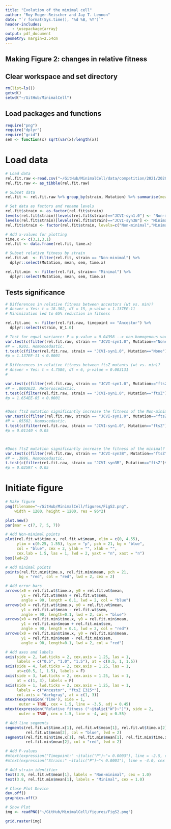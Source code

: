 ```yaml
---
title: "Evolution of the minimal cell"
author: "Roy Moger-Reischer and Jay T. Lennon"
date: "`r format(Sys.time(), '%d %B, %Y')`"
header-includes:
   - \usepackage{array}
output: pdf_document
geometry: margin=2.54cm
---
```


## Making Figure 2: changes in relative fitness

## Clear workspace and set directory
```r
rm(list=ls())
getwd()
setwd("~/GitHub/MinimalCell")
```

## Load packages and functions
```r
require("png")
require("dplyr")
require("grid")
sem <- function(x) sqrt(var(x)/length(x))
```

# Load data
```r
# Load data
rel.fit.raw <-read.csv("~/GitHub/MinimalCell/data/competition/2021/20201225_20210331/ftsZ_W_cases.csv")
rel.fit.raw <- as_tibble(rel.fit.raw)

# Subset data
rel.fit <- rel.fit.raw %>% group_by(strain, Mutation) %>% summarise(mean = mean(W_1.0), sem = sem(W_1.0))

# Set data as factors and rename levels
rel.fit$strain <- as.factor(rel.fit$strain)
levels(rel.fit$strain)[levels(rel.fit$strain)=="JCVI-syn1.0"] <- "Non-minimal"
levels(rel.fit$strain)[levels(rel.fit$strain)=="JCVI-syn3B"] <- "Minimal"
rel.fit$strain <- factor(rel.fit$strain, levels=c("Non-minimal","Minimal"))

# Add x-values for plotting
time.x <- c(3,1,3,1)
rel.fit <- data.frame(rel.fit, time.x)

# Subset relative fitness by strain
rel.fit.wt  <- filter(rel.fit, strain == "Non-minimal") %>%
  dplyr::select(Mutation, mean, sem, time.x)

rel.fit.min  <- filter(rel.fit, strain== "Minimal") %>%
  dplyr::select(Mutation, mean, sem, time.x)
```

## Tests significance

```r
# Differences in relative fitness between ancestors (wt vs. min)?
# Answer = Yes: t = 18.302, df = 15, p-value = 1.137EE-11
# Minimization led to 65% reduction in fitness

rel.fit.anc  <- filter(rel.fit.raw, timepoint == "Ancestor") %>%
  dplyr::select(strain, W_1.0)

# Test for equal variance: P = p-value = 0.04398 --> non-homogenous variance
var.test(c(filter(rel.fit.raw, strain == "JCVI-syn1.0", Mutation=="None")$W_1.0),c(filter(rel.fit.raw, strain == "JCVI-syn3B",Mutation=="None")$W_1.0))
#P = .9201. Homoscedastic.
t.test(c(filter(rel.fit.raw, strain == "JCVI-syn1.0", Mutation=="None")$W_1.0),c(filter(rel.fit.raw, strain == "JCVI-syn3B",Mutation=="None")$W_1.0),paired=F,alternative = "two.sided",mu=0,var.equal=T)
#p = 1.137EE-11 < 0.0001

# Differences in relative fitness between ftsZ mutants (wt vs. min)?
# Answer = Yes: t = 4.7586, df = 6, p-value = 0.003131
# 

var.test(c(filter(rel.fit.raw, strain == "JCVI-syn1.0", Mutation=="ftsZ")$W_1.0),c(filter(rel.fit.raw, strain == "JCVI-syn3B",Mutation=="ftsZ")$W_1.0))
#P = .0002632. Heteroscedastic.
t.test(c(filter(rel.fit.raw, strain == "JCVI-syn1.0", Mutation=="ftsZ")$W_1.0),c(filter(rel.fit.raw, strain == "JCVI-syn3B",Mutation=="ftsZ")$W_1.0),paired=F,alternative = "two.sided",mu=0,var.equal=F)
#p = 1.654EE-05 < 0.0001


#Does ftsZ mutation significantly increase the fitness of the Non-minimal? Yes.
var.test(c(filter(rel.fit.raw, strain == "JCVI-syn1.0", Mutation=="ftsZ")$W_1.0),c(filter(rel.fit.raw, strain == "JCVI-syn1.0",Mutation=="None")$W_1.0))
#P = .05582. Homoscedastic.
t.test(c(filter(rel.fit.raw, strain == "JCVI-syn1.0", Mutation=="ftsZ")$W_1.0),c(filter(rel.fit.raw, strain == "JCVI-syn1.0",Mutation=="None")$W_1.0),paired=F,alternative = "greater",mu=0,var.equal=T)
#p = 0.01140 < 0.05



#Does ftsZ mutation significantly increase the fitness of the minimal? Yes.
var.test(c(filter(rel.fit.raw, strain == "JCVI-syn3B", Mutation=="ftsZ")$W_1.0),c(filter(rel.fit.raw, strain == "JCVI-syn3B",Mutation=="None")$W_1.0))
#P = .3996. Homoscedastic.
t.test(c(filter(rel.fit.raw, strain == "JCVI-syn3B", Mutation=="ftsZ")$W_1.0),c(filter(rel.fit.raw, strain == "JCVI-syn3B",Mutation=="None")$W_1.0),paired=F,alternative = "greater",mu=0,var.equal=T)
#p = 0.02597 < 0.05

```

# Initiate figure
```r
# Make figure
png(filename="~/GitHub/MinimalCell/figures/FigS2.png",
    width = 1200, height = 1200, res = 96*2) 

plot.new()
par(mar = c(7, 7, 5, 7))

# Add Non-minimal points
plot(rel.fit.wt$time.x, rel.fit.wt$mean, xlim = c(0, 4.55), 
     ylim = c(0.25, 1.55), type = "p", pch = 21, bg = "blue", 
     col = "blue", cex = 2, ylab = "", xlab = "", 
     cex.lab = 1.5, las = 1, lwd = 2, yaxt = "n", xaxt = "n")
box(lwd=2)

# Add minimal points
points(rel.fit.min$time.x, rel.fit.min$mean, pch = 21, 
      bg = "red", col = "red", lwd = 2, cex = 2)

# Add error bars
arrows(x0 = rel.fit.wt$time.x, y0 = rel.fit.wt$mean, 
       y1 = rel.fit.wt$mean + rel.fit.wt$sem, 
       angle = 90, length = 0.1, lwd = 2, col = "blue")
arrows(x0 = rel.fit.wt$time.x, y0 = rel.fit.wt$mean, 
       y1 = rel.fit.wt$mean - rel.fit.wt$sem, 
       angle = 90, length=0.1, lwd = 2, col = "blue")
arrows(x0 = rel.fit.min$time.x, y0 = rel.fit.min$mean, 
       y1 = rel.fit.min$mean + rel.fit.min$sem, 
       angle = 90, length = 0.1, lwd = 2, col = "red")
arrows(x0 = rel.fit.min$time.x, y0 = rel.fit.min$mean, 
       y1 = rel.fit.min$mean - rel.fit.min$sem, 
       angle = 90, length=0.1, lwd = 2, col = "red")

# Add axes and labels
axis(side = 2, lwd.ticks = 2, cex.axis = 1.25, las = 1,
     labels = c("0.5", "1.0", "1.5"), at = c(0.5, 1, 1.5))
axis(side = 4, lwd.ticks = 2, cex.axis = 1.25, las = 1,
     at=c(0.5, 1, 1.5), labels = F)
axis(side = 3, lwd.ticks = 2, cex.axis = 1.25, las = 1,
     at = c(1, 3), labels = F)
axis(side = 1, lwd.ticks = 2, cex.axis = 1.25, las = 1,
     labels = c("Ancestor", "ftsZ E315*"), 
     col.axis = "darkgray", at = c(1, 3))
mtext(expression('Time'), side = 1,
      outer = TRUE, cex = 1.5, line = -3.5, adj = 0.45)
mtext(expression("Relative fitness ("~italic("W")~")"), side = 2, 
      outer = TRUE, cex = 1.5, line = -4, adj = 0.55)

# Add line segments
segments(rel.fit.wt$time.x[1], rel.fit.wt$mean[1], rel.fit.wt$time.x[2], 
         rel.fit.wt$mean[2], col = "blue", lwd = 2)
segments(rel.fit.min$time.x[1], rel.fit.min$mean[1], rel.fit.min$time.x[2], 
         rel.fit.min$mean[2], col = "red", lwd = 2)

# Add P-values
#mtext(expression("Timepoint:" ~italic("P")~"= 0.0003"), line = -2.5, cex = 0.80, at = 0.9)
#mtext(expression("Strain:" ~italic("P")~"< 0.0001"), line = -4.0, cex = 0.80, at = 0.75)

# Add strain identifier
text(3.9, rel.fit.wt$mean[1], labels = "Non-minimal", cex = 1.0)
text(3.8, rel.fit.min$mean[1], labels = "Minimal", cex = 1.0)

# Close Plot Device
dev.off()
graphics.off()

# Show Plot
img <- readPNG("~/GitHub/MinimalCell/figures/FigS2.png")

grid.raster(img)
```